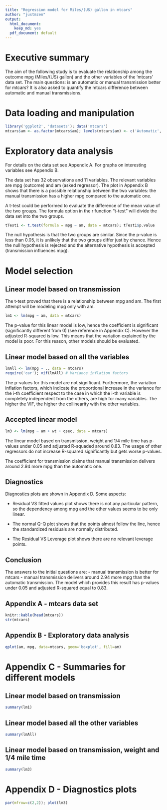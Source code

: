 ```yaml
---
title: "Regression model for Miles/(US) gallon in mtcars"
author: "justmzen"
output:
  html_document:
    keep_md: yes
  pdf_document: default
---
```


# Executive summary

The aim of the following study is to evaluate the relationship among the outcome mpg (Miles/(US) gallon) and the other variables of the 'mtcars' data set. The main questions: is an automatic or manual transmission better for mtcars? It is also asked to quantify the mtcars difference between automatic and manual transmissions.

# Data loading and manipulation

```r
library('ggplot2', 'datasets'); data('mtcars')
mtcars$am <- as.factor(mtcars$am); levels(mtcars$am) <- c('Automatic', 'Manual')
```

# Exploratory data analysis

For details on the data set see Appendix A. For graphs on interesting variables see Appendix B.  

The data set has 32 observations and 11 variables. The relevant variables are mpg (outcome) and am (asked regressor). The plot in Appendix B shows that there is a possible relationship between the two variables: the manual transmission has a higher mpg compared to the automatic one.  

A t-test could be performed to evaluate the difference of the mean value of the two groups. The formula option in the r function "t-test" will divide the data set into the two groups.

```r
tTest1 <- t.test(formula = mpg ~ am, data = mtcars); tTest1$p.value
```

The null hypothesis is that the two groups are similar. Since the p-value is less than 0.05, it is unlikely that the two groups differ just by chance. Hence the null hypothesis is rejected and the alternative hypothesis is accepted (transmission influences mpg).

# Model selection

## Linear model based on transmission

The t-test proved that there is a relationship between mpg and am. The first attempt will be modeling mpg only with am.

```r
lm1 <- lm(mpg ~ am, data = mtcars)
```
The p-value for this linear model is low, hence the coefficient is significant (significantly different from 0) (see reference in Appendix C). However the adjusted R-squared is low. This means that the variation explained by the model is poor. For this reason, other models should be evaluated.

## Linear model based on all the variables

```r
lmAll <- lm(mpg ~ ., data = mtcars)
require('car'); vif(lmAll) # Variance inflation factors
```

The p-values for this model are not significant. Furthermore, the variation inflation factors, which indicate the proportional increase in the variance for the i-th coefficient respect to the case in which the i-th variable is completely independent from the others, are high for many variables. The higher the VIF, the higher the collinearity with the other variables.

## Accepted linear model

```r
lm3 <- lm(mpg ~ am + wt + qsec, data = mtcars)
```

The linear model based on transmission, weight and 1/4 mile time has p-values under 0.05 and adjusted R-squaded around 0.83. The usage of other regressors do not increase R-squared significantly but gets worse p-values.  

The coefficient for transmission claims that manual transmission delivers around 2.94 more mpg than the automatic one.

## Diagnostics

Diagnostics plots are shown in Appendix D. Some aspects:

- Residual VS fitted values plot shows there is not any particular pattern, so the dependency among mpg and the other values seems to be only linear.  

- The normal Q-Q plot shows that the points almost follow the line, hence the standardized residuals are normally distributed.  

- The Residual VS Leverage plot shows there are no relevant leverage points.  

## Conclusion

The answers to the initial questions are:
- manual transmission is better for mtcars
- manual transmission delivers around 2.94 more mpg than the automatic transmission. The model which provides this result has p-values under 0.05 and adjusted R-squared equal to 0.83.



\newpage
## Appendix A - mtcars data set

```r
knitr::kable(head(mtcars))
str(mtcars)
```

## Appendix B - Exploratory data analysis

```r
qplot(am, mpg, data=mtcars, geom='boxplot', fill=am)
```

# Appendix C - Summaries for different models

## Linear model based on transmission

```r
summary(lm1)
```

## Linear model based all the other variables

```r
summary(lmAll)
```

## Linear model based on transmission, weight and 1/4 mile time

```r
summary(lm3)
```

# Appendix D - Diagnostics plots

```r
par(mfrow=c(2,2)); plot(lm3)
```